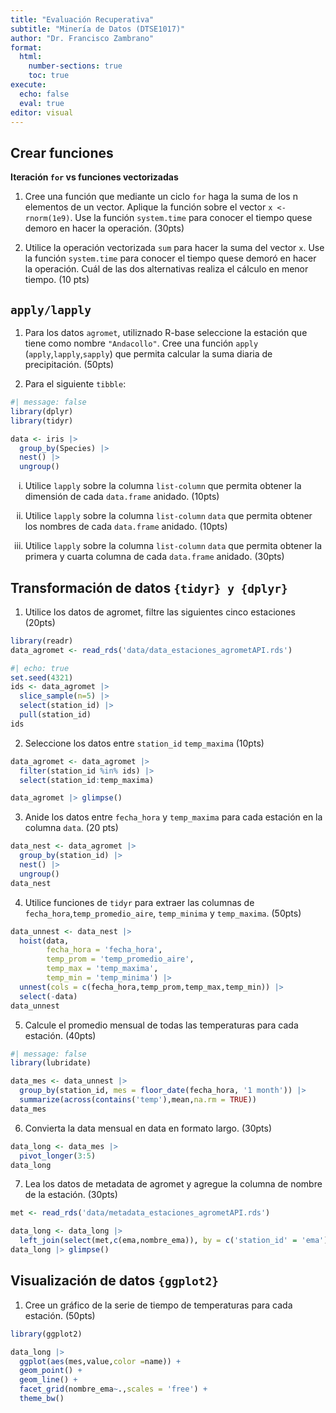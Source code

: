 ```yaml
---
title: "Evaluación Recuperativa"
subtitle: "Minería de Datos (DTSE1017)"
author: "Dr. Francisco Zambrano"
format: 
  html:
    number-sections: true
    toc: true
execute: 
  echo: false
  eval: true
editor: visual
---
```


## Crear funciones

**Iteración `for` vs funciones vectorizadas**

1.  Cree una función que mediante un ciclo `for` haga la suma de los n elementos de un vector. Aplique la función sobre el vector `x <- rnorm(1e9)`. Use la función `system.time` para conocer el tiempo quese demoro en hacer la operación. (30pts)

2.  Utilice la operación vectorizada `sum` para hacer la suma del vector `x`. Use la función `system.time` para conocer el tiempo quese demoró en hacer la operación. Cuál de las dos alternativas realiza el cálculo en menor tiempo. (10 pts)

## `apply/lapply`

1.  Para los datos `agromet`, utiliznado R-base seleccione la estación que tiene como nombre `"Andacollo"`. Cree una función `apply` (`apply`,`lapply`,`sapply`) que permita calcular la suma diaria de precipitación. (50pts)

2.  Para el siguiente `tibble`:

```r
#| message: false
library(dplyr)
library(tidyr)

data <- iris |> 
  group_by(Species) |> 
  nest() |> 
  ungroup()
```

i.  Utilice `lapply` sobre la columna `list-column` que permita obtener la dimensión de cada `data.frame` anidado. (10pts)

ii. Utilice `lapply` sobre la columna `list-column` `data` que permita obtener los nombres de cada `data.frame` anidado. (10pts)

iii. Utilice `lapply` sobre la columna `list-column` `data` que permita obtener la primera y cuarta columna de cada `data.frame` anidado. (30pts)

## Transformación de datos `{tidyr} y {dplyr}`

1.  Utilice los datos de agromet, filtre las siguientes cinco estaciones (20pts)

```r
library(readr)
data_agromet <- read_rds('data/data_estaciones_agrometAPI.rds')
```

```r
#| echo: true
set.seed(4321)
ids <- data_agromet |> 
  slice_sample(n=5) |> 
  select(station_id) |> 
  pull(station_id)
ids
```

2.  Seleccione los datos entre `station_id` `temp_maxima` (10pts)

```r
data_agromet <- data_agromet |> 
  filter(station_id %in% ids) |> 
  select(station_id:temp_maxima)

data_agromet |> glimpse()
```

3.  Anide los datos entre `fecha_hora` y `temp_maxima` para cada estación en la columna `data`. (20 pts)

```r
data_nest <- data_agromet |> 
  group_by(station_id) |> 
  nest() |> 
  ungroup()
data_nest
```

4.  Utilice funciones de `tidyr` para extraer las columnas de `fecha_hora`,`temp_promedio_aire`, `temp_minima` y `temp_maxima`. (50pts)

```r
data_unnest <- data_nest |>  
  hoist(data,
        fecha_hora = 'fecha_hora',
        temp_prom = 'temp_promedio_aire',
        temp_max = 'temp_maxima',
        temp_min = 'temp_minima') |> 
  unnest(cols = c(fecha_hora,temp_prom,temp_max,temp_min)) |> 
  select(-data)
data_unnest
```

5.  Calcule el promedio mensual de todas las temperaturas para cada estación. (40pts)

```r
#| message: false
library(lubridate)

data_mes <- data_unnest |> 
  group_by(station_id, mes = floor_date(fecha_hora, '1 month')) |> 
  summarize(across(contains('temp'),mean,na.rm = TRUE))
data_mes
```

6.  Convierta la data mensual en data en formato largo. (30pts)

```r
data_long <- data_mes |> 
  pivot_longer(3:5)
data_long
```

7.  Lea los datos de metadata de agromet y agregue la columna de nombre de la estación. (30pts)

```r
met <- read_rds('data/metadata_estaciones_agrometAPI.rds')

data_long <- data_long |> 
  left_join(select(met,c(ema,nombre_ema)), by = c('station_id' = 'ema'))
data_long |> glimpse()
```

## Visualización de datos `{ggplot2}`

1.  Cree un gráfico de la serie de tiempo de temperaturas para cada estación. (50pts)

```r
library(ggplot2)

data_long |>
  ggplot(aes(mes,value,color =name)) +
  geom_point() +
  geom_line() +
  facet_grid(nombre_ema~.,scales = 'free') +
  theme_bw()
```
